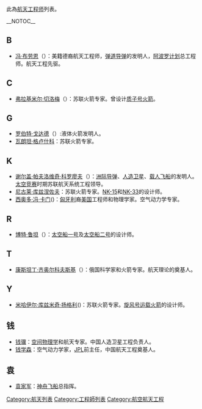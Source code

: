 {{未完成列表}}

此為[[航天|航天]][[工程师|工程师]]列表。

{{compactTOC}}__NOTOC__

== B ==
*[[冯·布劳恩|冯·布劳恩]]（{{lang-en|Wernher von Braun}}）：美籍德裔航天工程师，[[弹道导弹|弹道导弹]]的发明人，[[阿波罗计划|阿波罗计划]]总工程师。航天工程先驱。

== C ==
*[[弗拉基米尔·切洛梅|弗拉基米尔·切洛梅]]（{{lang-ru|Влади́мир Никола́евич Челоме́й}}）：苏联火箭专家。曾设计[[质子号火箭|质子号火箭]]。
== G ==
*[[罗伯特·戈达德|罗伯特·戈达德]]（{{lang-en|Robert Hutchings Goddard}}）:液体火箭发明人。
*[[瓦朗坦·格卢什科|瓦朗坦·格卢什科]]：苏联火箭专家。

== K ==
*[[谢尔盖·帕夫洛维奇·科罗廖夫|谢尔盖·帕夫洛维奇·科罗廖夫]]（{{lang-en|Sergey Korolyov}}{{lang-ru| Серге́й Па́влович Королёв}}）：[[洲际导弹|洲际导弹]]、[[人造卫星|人造卫星]]、[[载人飞船|载人飞船]]的发明人。[[太空竞赛|太空竞赛]]时期苏联航天系统工程领导。
*[[尼古莱·库兹涅佐夫|尼古莱·库兹涅佐夫]]：苏联火箭专家。[[NK-15|NK-15]]和[[NK-33|NK-33]]的设计师。
*[[西奥多·冯·卡门|西奥多·冯·卡门]]({{lang-de|Theodore von Kármán}})：[[匈牙利|匈牙利]]裔[[美国|美国]]工程师和物理学家。空气动力学专家。

== R ==
*[[博特·鲁坦|博特·鲁坦]]（{{lang-en|Burt Rutan}}）：[[太空船一号|太空船一号]]及[[太空船二号|太空船二号]]的设计师。

== T ==
*[[康斯坦丁·齐奥尔科夫斯基|康斯坦丁·齐奥尔科夫斯基]]（{{lang-ru|Константин Эдуардович Циолковский}}）：俄国科学家和火箭专家。航天理论的奠基人。

== Y ==
*[[米哈伊尔·库兹米奇·扬格利|米哈伊尔·库兹米奇·扬格利]]({{lang-ru|Янгель, Михаил Кузьмич}})：苏联火箭专家。[[旋风号运载火箭|旋风号运载火箭]]的设计师。

== 钱 ==
*[[钱骥|钱骥]]：[[空间物理学|空间物理学]]和航天专家。中国人造卫星工程负责人。
*[[钱学森|钱学森]]：空气动力学家，[[JPL|JPL]]前主任，中国航天工程奠基人。

== 袁 ==
*[[袁家军|袁家军]]：[[神舟飞船|神舟飞船]]总指挥。

[[Category:航天列表|Category:航天列表]]
[[Category:工程師列表|Category:工程師列表]]
[[Category:航空航天工程|Category:航空航天工程]]
